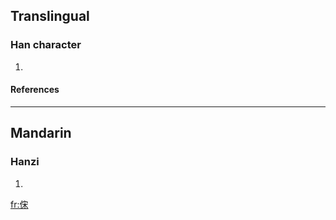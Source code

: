 ==Translingual==
===Han character===
{{Han char|rad=人|as=07|sn=9|four=|canj=人十木 (OJD), X人十木 (XOJD)}}
# {{defn|Han|sort=人07}}
====References====
{{Han ref|kx=0105.050|dkj=00691|dj=0221.160|hdz=10166.060|uh=4FD5|ud=20437}}
----
==Mandarin==
===Hanzi===
{{cmn-hanzi|pin=[[sàn]] (san4)|wg=san<sup>4</sup>}}
# {{defn|Mandarin}}

[[fr:俕]]